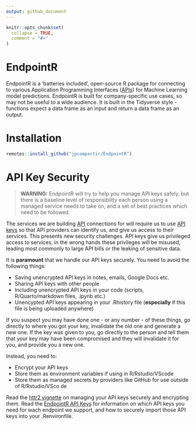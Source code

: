 ```yaml
---
output: github_document
---
```


<!-- README.md is generated from README.Rmd. Please edit that file -->

```r
knitr::opts_chunk$set(
  collapse = TRUE,
  comment = "#>"
)
```

# EndpointR

<!-- badges: start -->

<!-- badges: end -->

EndpointR is a 'batteries included', open-source R package for connecting to various Application Programming Interfaces ([APIs](https://en.wikipedia.org/wiki/API){target="_blank"}) for Machine Learning model predictions. EndpointR is built for company-specific use cases, so may not be useful to a wide audience. It is built in the Tidyverse style - functions expect a data frame as an input and return a data frame as an output.

# Installation

```r
remotes::install_github("jpcompartir/EndpointR")
```

# API Key Security

> **WARNING:** EndpointR will try to help you manage API keys safely, but there is a baseline level of responsibility each person using a managed service needs to take on, and a set of best practices which need to be followed.

The services we are building [API](https://en.wikipedia.org/wiki/API){target="_blank"} connections for will require us to use [API keys](https://aws.amazon.com/what-is/api-key/){target="_blank"} so that API providers can identify us, and give us access to their services. This presents new security challenges. API keys give us privileged access to services, in the wrong hands these privileges will be misused, leading most commonly to large API bills or the leaking of sensitive data.

It is **paramount** that we handle our API keys securely. You need to avoid the following things:

-   Saving unencrypted API keys in notes, emails, Google Docs etc.
-   Sharing API keys with other people
-   Including unencrypted API keys in your code (scripts, R/Quarto/markdown files, .ipynb etc.)
-   Unencypted API keys appearing in your .Rhistory file (**especially** if this file is being uploaded anywhere)

If you suspect you may have done one - or any number - of these things, go directly to where you got your key, invalidate the old one and generate a new one. If the key was given to you, go directly to the person and tell them that your key may have been compromised and they will invalidate it for you, and provide you a new one.

Instead, you need to:

-   Encrypt your API keys
-   Store them as environment variables if using in R/Rstudio/VScode
-   Store them as managed secrets by providers like GitHub for use outside of R/Rstudio/VSco de

Read the [httr2 vignette](https://httr2.r-lib.org/articles/wrapping-apis.html#basics){target="_blank"} on managing your API keys securely and encrypting them. Read the [EndpointR API Keys](vignettes/api_keys.Rmd) for information on which API keys you need for wach endpoint we support, and how to securely import those API keys into your .Renvironfile.
